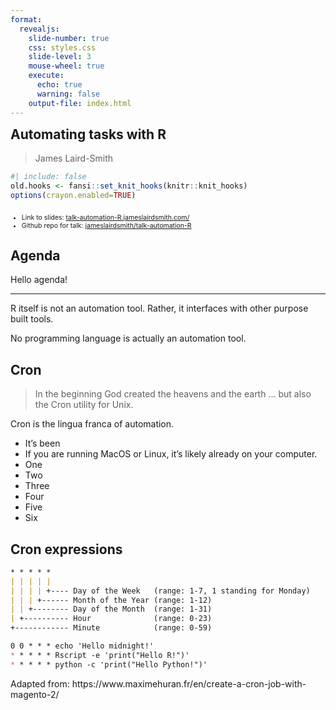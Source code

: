 ```yaml
---
format:
  revealjs: 
    slide-number: true
    css: styles.css
    slide-level: 3
    mouse-wheel: true
    execute:
      echo: true
      warning: false
    output-file: index.html
---
```


## Automating tasks with R {style="margin-top: 0em;"}

> James Laird-Smith
```r
#| include: false
old.hooks <- fansi::set_knit_hooks(knitr::knit_hooks)
options(crayon.enabled=TRUE)
```

::: {style="margin-top: 2em; margin-bottom: 1em; font-size: 0.75em;"}
- Link to slides: [talk-automation-R.jameslairdsmith.com/](https://talk-automation-R.jameslairdsmith.com/)
- Github repo for talk: [jameslairdsmith/talk-automation-R](https://github.com/jameslairdsmith/talk-automation-R)
:::

## Agenda

Hello agenda!

---

R itself is not an automation tool. Rather, it interfaces with other purpose 
built tools.

::: {.notes}
No programming language is actually an automation tool.
:::


## Cron

> In the beginning God created the heavens and the earth ... but also the Cron utility for Unix.

Cron is the lingua franca of automation.

- It's been 
- If you are running MacOS or Linux, it's likely already on your computer.
- One
- Two
- Three
- Four
- Five
- Six

## Cron expressions

```markdown
* * * * *
| | | | |
| | | | +---- Day of the Week   (range: 1-7, 1 standing for Monday)
| | | +------ Month of the Year (range: 1-12)
| | +-------- Day of the Month  (range: 1-31)
| +---------- Hour              (range: 0-23)
+------------ Minute            (range: 0-59)
```
```markdown
0 0 * * * echo 'Hello midnight!'
* * * * * Rscript -e 'print("Hello R!")'
* * * * * python -c 'print("Hello Python!")'
```

Adapted from: https://www.maximehuran.fr/en/create-a-cron-job-with-magento-2/
